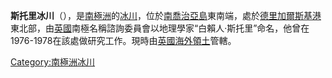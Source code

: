 {{coord|54|47|S|36|1|W|display=title}}

'''斯托里冰川'''（{{lang-en|Storey Glacier}}），是[[南極洲|南極洲]]的[[冰川|冰川]]，位於[[南喬治亞島|南喬治亞島]]東南端，處於[[德里加爾斯基港|德里加爾斯基港]]東北部，由[[英國|英國]]南極名稱諮詢委員會以地理學家“白賴人‧斯托里”命名，他曾在1976-1978在該處做研究工作。現時由[[英國海外領土|英國海外領土]]管轄。

{{Antarctica-geo-stub}}
[[Category:南極洲冰川|Category:南極洲冰川]]